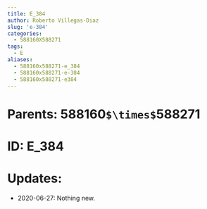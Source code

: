 ```yaml
---
title: E_384
author: Roberto Villegas-Diaz
slug: 'e-384'
categories:
  - 588160X588271
tags:
  - E
aliases:
  - 588160x588271-e_384
  - 588160x588271-e-384
  - 588160x588271-e384
---
```


# **Parents**: 588160`$\times$`588271
# **ID**: E_384
# **Updates**: 
 - 2020-06-27: Nothing new.
